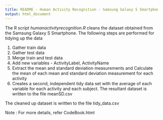 ---
title: README - Human Activity Recognition - Samsung Galaxy S Smartphone dataset"
output: html_document
---

The R script *humanactivityrecognition.R* cleans the dataset obtained from the Samsung Galaxy S Smartphone. The following steps are performed for tidying  up the data

1. Gather train data
2. Gather test data
3. Merge train and test data
4. Add new variables - ActivityLabel, ActivityName
5. Extract the mean and standard deviation measurements and Calculate the mean of each mean and standard deviation measurement for each activity
6. Creates a second, independent tidy data set with the average of each variable for each activity and each subject. The resultant dataset is written to the file meanSD.csv

The cleaned up dataset is written to the file tidy_data.csv

Note : For more details, refer CodeBook.html